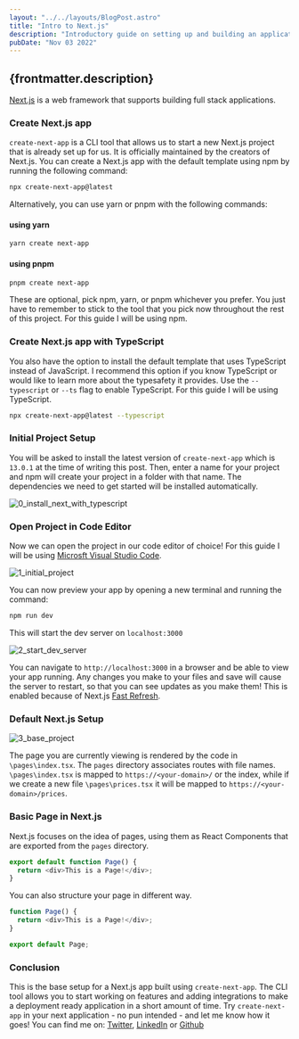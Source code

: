 ---
layout: "../../layouts/BlogPost.astro"
title: "Intro to Next.js"
description: "Introductory guide on setting up and building an application using Next.js"
pubDate: "Nov 03 2022"
---

## {frontmatter.description}

[Next.js](https://nextjs.org/) is a web framework that supports building full stack applications.

### Create Next.js app

`create-next-app` is a CLI tool that allows us to start a new Next.js project that is already set up for us. It is officially maintained by the creators of Next.js. You can create a Next.js app with the default template using npm by running the following command:

```sh
npx create-next-app@latest
```

Alternatively, you can use yarn or pnpm with the following commands:

#### using yarn

```sh
yarn create next-app
```

#### using pnpm

```sh
pnpm create next-app
```

These are optional, pick npm, yarn, or pnpm whichever you prefer. You just have to remember to stick to the tool that you pick now throughout the rest of this project. For this guide I will be using npm.

### Create Next.js app with TypeScript

You also have the option to install the default template that uses TypeScript instead of JavaScript. I recommend this option if you know TypeScript or would like to learn more about the typesafety it provides. Use the `--typescript` or `--ts` flag to enable TypeScript. For this guide I will be using TypeScript.

```sh
npx create-next-app@latest --typescript
```

### Initial Project Setup

You will be asked to install the latest version of `create-next-app` which is `13.0.1` at the time of writing this post. Then, enter a name for your project and npm will create your project in a folder with that name. The dependencies we need to get started will be installed automatically.

![0_install_next_with_typescript](https://user-images.githubusercontent.com/105710107/200094864-bbbca895-734b-4234-b656-b0bd65d98d6d.png)

### Open Project in Code Editor

Now we can open the project in our code editor of choice! For this guide I will be using [Microsft Visual Studio Code](https://code.visualstudio.com/).

![1_initial_project](https://user-images.githubusercontent.com/105710107/200095365-6306f361-9249-4888-b61c-2277cb4ff6da.png)

You can now preview your app by opening a new terminal and running the command:

```sh
npm run dev
```

This will start the dev server on `localhost:3000`

![2_start_dev_server](https://user-images.githubusercontent.com/105710107/200095480-98820274-bd39-4064-b3ae-0a89a97c27bc.png)

You can navigate to `http://localhost:3000` in a browser and be able to view your app running. Any changes you make to your files and save will cause the server to restart, so that you can see updates as you make them! This is enabled because of Next.js [Fast Refresh](https://nextjs.org/docs/basic-features/fast-refresh).

### Default Next.js Setup

![3_base_project](https://user-images.githubusercontent.com/105710107/200095516-4f9de23c-84b7-47db-be8d-91fec929dcda.png)

The page you are currently viewing is rendered by the code in `\pages\index.tsx`. The `pages` directory associates routes with file names. `\pages\index.tsx` is mapped to `https://<your-domain>/` or the index, while if we create a new file `\pages\prices.tsx` it will be mapped to `https://<your-domain>/prices`.

### Basic Page in Next.js

Next.js focuses on the idea of pages, using them as React Components that are exported from the `pages` directory.

```js
export default function Page() {
  return <div>This is a Page!</div>;
}
```

You can also structure your page in different way.

```js
function Page() {
  return <div>This is a Page!</div>;
}

export default Page;
```

### Conclusion

This is the base setup for a Next.js app built using `create-next-app`. The CLI tool allows you to start working on features and adding integrations to make a deployment ready application in a short amount of time. Try `create-next-app` in your next application - no pun intended - and let me know how it goes! You can find me on: [Twitter](https://twitter.com/ronjtech), [LinkedIn](https://www.linkedin.com/in/ronjf/) or [Github](https://github.com/ronthetech)
